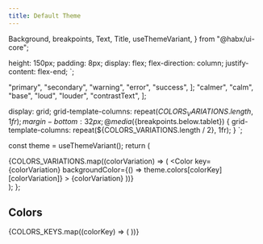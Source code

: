 ```yaml
---
title: Default Theme
---
```



  Background,
  breakpoints,
  Text,
  Title,
  useThemeVariant,
} from "@habx/ui-core";

  height: 150px;
  padding: 8px;
  display: flex;
  flex-direction: column;
  justify-content: flex-end;
`;

  "primary",
  "secondary",
  "warning",
  "error",
  "success",
];
  "calmer",
  "calm",
  "base",
  "loud",
  "louder",
  "contrastText",
];

  display: grid;
  grid-template-columns: repeat(${COLORS_VARIATIONS.length}, 1fr);
  margin-bottom: 32px;
  @media (${breakpoints.below.tablet}) {
    grid-template-columns: repeat(${COLORS_VARIATIONS.length / 2}, 1fr);
  }
`;

  const theme = useThemeVariant();
  return (
    <div>
      <Title type="section">{colorKey}</Title>
      <ColorVariationsContainer>
        {COLORS_VARIATIONS.map((colorVariation) => (
          <Color
            key={colorVariation}
            backgroundColor={() => theme.colors[colorKey][colorVariation]}
          >
            <Text>{colorVariation}</Text>
          </Color>
        ))}
      </ColorVariationsContainer>
    </div>
  );
};

## Colors

<DocuBackground>
  {COLORS_KEYS.map((colorKey) => (
    <ColorVariations key={colorKey} colorKey={colorKey} />
  ))}
</DocuBackground>
